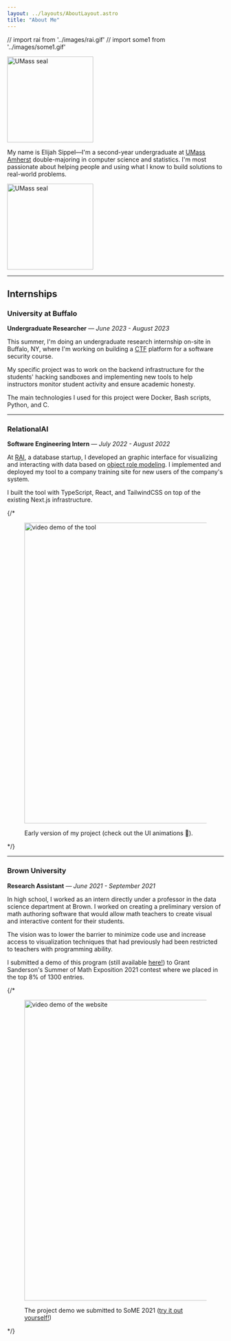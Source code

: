 ```yaml
---
layout: ../layouts/AboutLayout.astro
title: "About Me"
---
```

// import rai from '../images/rai.gif'
// import some1 from '../images/some1.gif'


<img class="hidden md:block float-right rounded-[50%] relative m-0.5 top-[-3rem]" style="border-outside:circle();" src={umass} id="seal" width="200" alt="UMass seal"/>

My name is Elijah Sippel—I'm a second-year undergraduate at <a href="https://www.cics.umass.edu/" target="_blank">UMass Amherst</a>
double-majoring in computer science and statistics. I'm most passionate about helping people and using what I know to 
build solutions to real-world problems. 

<img class="visible md:hidden rounded-[50%] w-[200px]" style="border-outside:circle();" src={umass} id="seal" width="200" alt="UMass seal"/>

---

## Internships

### University at Buffalo
**Undergraduate Researcher** — *June 2023 - August 2023*

This summer, I'm doing an undergraduate research internship on-site in Buffalo, NY, where
I'm working on building a 
<a href="https://en.wikipedia.org/wiki/Capture_the_flag_(cybersecurity)" target="_blank">CTF</a>
platform for a software security course. 

My specific project was to work on the backend infrastructure for the students' hacking sandboxes and implementing
new tools to help instructors monitor student activity and ensure academic honesty.

The main technologies I used for this project were Docker, Bash scripts, Python, and C.

---

### RelationalAI
**Software Engineering Intern** — *July 2022 - August 2022*

At <a href="https://relational.ai" target="_blank">RAI</a>, a database startup, I developed an graphic interface for visualizing and interacting
with data based on  <a href="https://en.wikipedia.org/wiki/Object%E2%80%93role_modeling" target="_blank">object role modeling</a>. I implemented
and deployed my tool to a company training site for new users of the company's system.

I built the tool with TypeScript, React, and TailwindCSS on top of the existing Next.js infrastructure.

{/* <figure>
<img src={rai} alt="video demo of the tool" width="700"/>
<figcaption>Early version of my project (check out the UI  animations 👀).</figcaption>
</figure> */}

---

### Brown University
**Research Assistant** — *June 2021 - September 2021*

In high school, I worked as an intern directly under a professor in the data science department at Brown. I worked on
creating a preliminary version of math authoring software that would allow math teachers to create visual and interactive
content for their students.

The vision was to lower the barrier to minimize code use and increase access to visualization techniques that had previously
had been restricted to teachers with programming ability.

I submitted a demo of this program (still available [here!](https://beautifuldatascience.netlify.app/)) to Grant Sanderson's
Summer of Math Exposition 2021 contest where we placed in the top 8% of 1300 entries.

{/* <figure>
<img src={some1} alt="video demo of the website" width="700"/>
<figcaption>The project demo we submitted to SoME 2021 (<a href="https://beautifuldatascience.netlify.app/" target="_blank">try it out yourself!</a>)</figcaption>
</figure> */}
